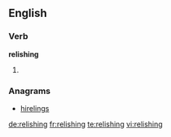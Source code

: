 ==English==

===Verb===
'''relishing'''

# {{present participle of|[[relish]]}}

===Anagrams===
* [[hirelings#English|hirelings]]

[[de:relishing]]
[[fr:relishing]]
[[te:relishing]]
[[vi:relishing]]